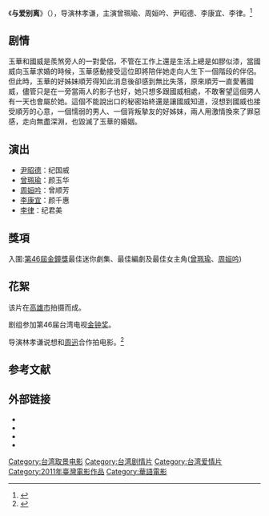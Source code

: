 {{电影信息框
| 片名     = 与爱别离
| 电影原名 = ''{{lang|en|Revenge of the Factory Woman}}''
| 图像     = Revenge of the Factory Woman poster.jpg
| 图像说明 = 海报
| 导演     = [[林孝谦|林孝谦]]
| 监制     = 林孝谦、[[曾瀚贤|曾瀚贤]]
| 制片     = 
| 编剧     = [[林孝谦|林孝谦]]、[[吕安弦|吕安弦]]
| 剧本     = 
| 原著     = 
| 主演     = 曾珮瑜<br>周姮吟<br>尹昭德<br>李康宜<br>李律
| 主题曲   = 
| 片头曲   = 
| 片尾曲   = 
| 配乐     = 
| 摄影     = 
| 剪辑     = 
| 制片商   = 匹客娱乐有限公司<br>[[瀚草影视文化事业有限公司|瀚草影视文化事业有限公司]]
| 发行商   = 牵猴子整合行销股份有限公司
| 上映日期 = {{Film date|2011|5|13|台湾}}
| 片长     = 90分钟
| 产地     = {{TWN}}
| 语言     = 普通话
| 预算     = 
| 票房     = 
| 前集     = 
| 续集     = 
}}
《'''与爱别离'''》（{{lang-en|''Revenge of the Factory Woman''}}），导演林孝谦，主演曾珮瑜、周姮吟、尹昭德、李康宜、李律。<ref>{{cite web |url=http://news.163.com/11/0720/17/79E11HCD00014AEE.html |title=《与爱别离》主创与重庆观众亲密见面(图) |date=2011-07-20 |work=网易 |archive-url=https://web.archive.org/web/20180828203245/http://news.163.com/11/0720/17/79E11HCD00014AEE.html |archive-date=2018-08-28 |dead-url=yes |accessdate=2014-03-15 }}</ref>

== 剧情 ==
玉華和國威是羨煞旁人的一對愛侶，不管在工作上還是生活上總是如膠似漆，當國威向玉華求婚的時候，玉華感動接受這位即將陪伴她走向人生下一個階段的伴侶。但此時，玉華的好姊妹順芳得知此消息後卻感到無比失落，原來順芳一直愛著國威，儘管只是在一旁當兩人的影子也好，她只想多跟國威相處，不敢奢望這個男人有一天也會屬於她。這個不能說出口的秘密始終還是讓國威知道，沒想到國威也接受順芳的心意，一個懦弱的男人、一個背叛摯友的好姊妹，兩人用激情換來了罪惡感，走向無盡深淵，也毀滅了玉華的婚姻。

== 演出 ==
*[[尹昭德|尹昭德]]：纪国威
*[[曾珮瑜|曾珮瑜]]：颜玉华
*[[周姮吟|周姮吟]]：曾顺芳
*[[李康宜|李康宜]]：颜千惠
*[[李律|李律]]：纪君美

== 獎項 ==
入圍:[[第46屆金鐘獎|第46屆金鐘獎]]最佳迷你劇集、最佳編劇及最佳女主角([[曾珮瑜|曾珮瑜]]、[[周姮吟|周姮吟]])

== 花絮 ==
该片在[[高雄市|高雄市]]拍摄而成。

剧组参加第46届台湾电视[[金钟奖|金钟奖]]。

导演林孝谦说想和[[周迅|周迅]]合作拍电影。<ref>{{cite web|url=http://ent.cqnews.net/html/2011-07/18/content_7315275.htm|title=《与爱别离》揭幕台湾电影展 林孝谦想和周迅合作|date=2011-07-18|work=|deadurl=yes|archiveurl=https://archive.is/20140315140030/http://ent.cqnews.net/html/2011-07/18/content_7315275.htm|archivedate=2014-03-15|accessdate=2014-03-15}}</ref>

==参考文献==
{{reflist}}

==外部链接==
*{{douban|6094967}}
*{{Mtime|147164}}
*{{hkmdb title|14773}}
*{{imdb title|2076315}}

{{DEFAULTSORT:Yu与}}
[[Category:台湾取景电影|Category:台湾取景电影]]
[[Category:台湾剧情片|Category:台湾剧情片]]
[[Category:台湾爱情片|Category:台湾爱情片]]
[[Category:2011年臺灣電影作品|Category:2011年臺灣電影作品]]
[[Category:華語電影|Category:華語電影]]